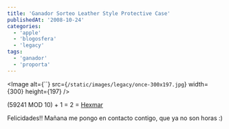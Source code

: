 ```yaml
---
title: 'Ganador Sorteo Leather Style Protective Case'
publishedAt: '2008-10-24'
categories:
  - 'apple'
  - 'blogosfera'
  - 'legacy'
tags:
  - 'ganador'
  - 'proporta'
---
```


\<Image
alt={\`\`} src={`/static/images/legacy/once-300x197.jpg`}
width={300}
height={197}
/>

(59241 MOD 10) + 1 = 2 = [Hexmar](http://hexmac.wordpress.com/)

Felicidades!! Mañana me pongo en contacto contigo, que ya no son horas :)
